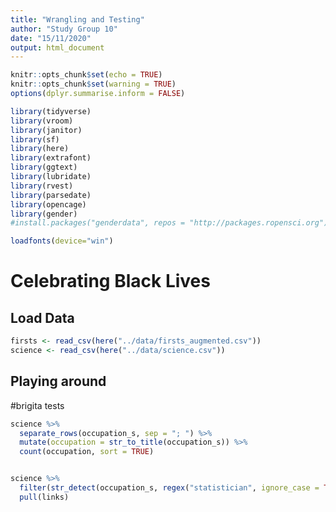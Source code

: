 ```yaml
---
title: "Wrangling and Testing"
author: "Study Group 10"
date: "15/11/2020"
output: html_document
---
```


```r
knitr::opts_chunk$set(echo = TRUE)
knitr::opts_chunk$set(warning = TRUE)
options(dplyr.summarise.inform = FALSE)
```

```r

library(tidyverse)
library(vroom)
library(janitor)
library(sf)
library(here)
library(extrafont)
library(ggtext)
library(lubridate)
library(rvest)
library(parsedate)
library(opencage)
library(gender)
#install.packages("genderdata", repos = "http://packages.ropensci.org")

loadfonts(device="win")

```

# Celebrating Black Lives

## Load Data

```r

firsts <- read_csv(here("../data/firsts_augmented.csv"))
science <- read_csv(here("../data/science.csv"))

```

## Playing around
#brigita tests

```r

science %>% 
  separate_rows(occupation_s, sep = "; ") %>% 
  mutate(occupation = str_to_title(occupation_s)) %>% 
  count(occupation, sort = TRUE)


science %>% 
  filter(str_detect(occupation_s, regex("statistician", ignore_case = TRUE))) %>% 
  pull(links)

```

